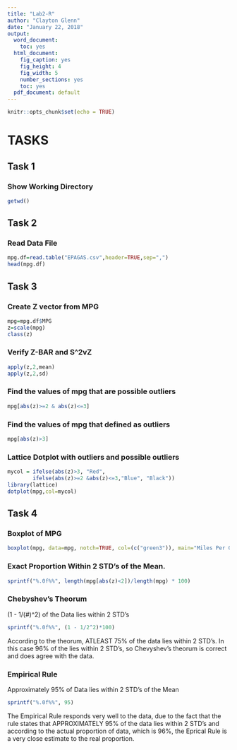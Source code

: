 ---
title: "Lab2-R"
author: "Clayton Glenn"
date: "January 22, 2018"
output:
  word_document:
    toc: yes
  html_document:
    fig_caption: yes
    fig_height: 4
    fig_width: 5
    number_sections: yes
    toc: yes
  pdf_document: default
---

```{r setup, include=FALSE}
knitr::opts_chunk$set(echo = TRUE)
```

# TASKS

## Task 1

### Show Working Directory
```{r}
getwd()
```



## Task 2

### Read Data File
```{r read data}
mpg.df=read.table("EPAGAS.csv",header=TRUE,sep=",")
head(mpg.df)
```



## Task 3

### Create Z vector from MPG
```{r z vector}
mpg=mpg.df$MPG
z=scale(mpg)
class(z)
```

### Verify Z-BAR and S^2vZ
```{r Z-Bar and S2}
apply(z,2,mean)
apply(z,2,sd)
```

### Find the values of mpg that are possible outliers
```{r Possible Outliers}
mpg[abs(z)>=2 & abs(z)<=3]
```

### Find the values of mpg that defined as outliers
```{r Outliers}
mpg[abs(z)>3]
```

### Lattice Dotplot with outliers and possible outliers 

```{r MPG DotPlot}
mycol = ifelse(abs(z)>3, "Red",
        ifelse(abs(z)>=2 &abs(z)<=3,"Blue", "Black"))  
library(lattice)
dotplot(mpg,col=mycol)
```



## Task 4

### Boxplot of MPG
```{r MPG BoxPlot}
boxplot(mpg, data=mpg, notch=TRUE, col=(c("green3")), main="Miles Per Gallon", horizontal = TRUE)
```

### Exact Proportion Within 2 STD's of the Mean.

```{r Actual Proportion}
sprintf("%.0f%%", length(mpg[abs(z)<2])/length(mpg) * 100)
```

### Chebyshev's Theorum

(1 - 1/(#)^2) of the Data lies within 2 STD's

```{r Chebyshevs Theorum}
sprintf("%.0f%%", (1 - 1/2^2)*100)
```

According to the theorum, ATLEAST 75% of the data lies within 2 STD's. In this case 96% of the lies within 2 STD's, so Chevyshev's theorum is correct and does agree with the data.

### Empirical Rule

Approximately 95% of Data lies within 2 STD's of the Mean
```{r Empirical Rule}
sprintf("%.0f%%", 95)
```

The Empirical Rule responds very well to the data, due to the fact that the rule states that APPROXIMATELY 95% of the data lies within 2 STD's and according to the actual proportion of data, which is 96%, the Eprical Rule is a very close estimate to the real proportion.
